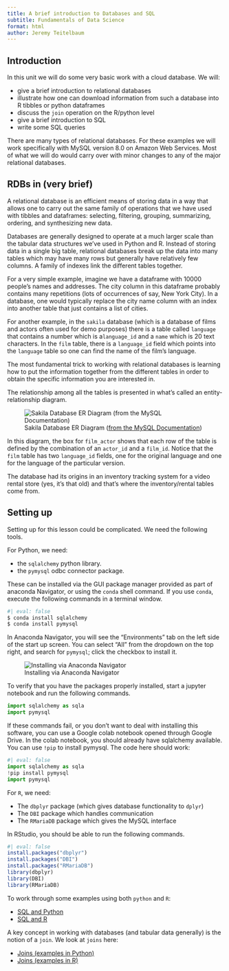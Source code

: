 ```yaml
---
title: A brief introduction to Databases and SQL
subtitle: Fundamentals of Data Science
format: html
author: Jeremy Teitelbaum
---
```


## Introduction

In this unit we will do some very basic work with a cloud database.  We will:

- give a brief introduction to relational databases
- illustrate how one can download information from such a database into R tibbles
  or python dataframes
- discuss the `join` operation on the R/python level
- give a brief introduction to SQL
- write some SQL queries 

There are many types of relational databases.  For these examples we will work specifically with MySQL version 8.0 on Amazon Web Services. 
Most of what we will do would carry over with minor changes to any of the major relational databases.

## RDBs in (very brief)

A relational database is an efficient means of storing data in a way that allows one to carry out the same family
of operations that we have used with tibbles and dataframes: selecting, filtering, grouping, summarizing, ordering, and synthesizing
new data.  

Databases are generally designed to operate at a much larger scale than the tabular data structures we've used in Python
and R.  Instead of storing data in a single big table, relational databases break up the data into many tables which may have
many rows but generally have relatively few columns.  A family of indexes link the different tables together.

For a very simple example, imagine we have a dataframe with 10000 people's names and addresses.  The city column in this dataframe
probably contains many repetitions (lots of occurrences of say, New York City).  In a database, one would typically replace the
city name column with an index into another table that just contains a list of cities. 

For another example, in the `sakila` database (which is a database of films and actors often used for demo purposes) there is a table
called `language` that contains a number which is a`language_id` and a `name` which is 20 text characters.  In the `film` table,
there is a `language_id` field which points into the `language` table so one can find the name of the film's language.

The most fundamental trick to working with relational databases is learning how to put the information together from the different tables
in order to obtain the specific information you are interested in. 

The relationship among all the tables is presented in what's called an entity-relationship diagram.

![Sakila Database ER Diagram ([from the MySQL Documentation](https://docs.oracle.com/cd/E17952_01/workbench-en/wb-documenting-sakila.html))](img/wb-sakila-eer.png)


In this diagram, the box for `film_actor` shows that each row of the table is defined by the combination
of an `actor_id` and a `film_id`.  Notice that the `film` table has two `language_id` fields, one
for the original language and one for the language of the particular version.

The database had its origins in an inventory tracking system for a video rental store (yes, it's that old) and that's where the inventory/rental tables come from.

## Setting up

Setting up for this lesson could be complicated.  We need the following tools.

For Python, we need:

  - the `sqlalchemy` python library.  
  - the `pymysql` odbc connector package.

These can be installed via the GUI package manager provided as part of anaconda Navigator,
or using the `conda` shell command.  If you use `conda`, execute the following commands in a terminal window.

```python
#| eval: false
$ conda install sqlalchemy
$ conda install pymysql
```

In Anaconda Navigator, you will see the "Environments" tab on the
left side of the start up screen. You can select "All" from the dropdown on the top right, and
search for `pymysql`; click the checkbox to install it. 

![Installing via Anaconda Navigator](./img/pymysql.png)

To verify that you have the packages properly installed, start a jupyter notebook and run the following
commands.

```python
import sqlalchemy as sqla
import pymysql
```

If these commands fail, or you don't want to deal with installing this software, you 
can use a Google colab notebook opened through Google Drive.  In the colab notebook,
you should already have sqlalchemy available.  You can use `!pip` to install pymysql.
The code here should work:

```python
#| eval: false
import sqlalchemy as sqla
!pip install pymysql
import pymysql
```

For `R`, we need:

  - The `dbplyr` package (which gives database functionality to `dplyr`)
  - The `DBI` package which handles communication
  - The `RMariaDB` package which gives the MySQL interface

In RStudio, you should be able to run the following commands.

```r
#| eval: false
install.packages("dbplyr")
install.packages("DBI")
install.packages("RMariaDB")
library(dbplyr)
library(DBI)
library(RMariaDB)
```

To work through some examples using both `python` and `R`:

- [SQL and Python](sql_python.qmd)
- [SQL and R](sql_r.qmd)

A key concept in working with databases (and tabular data generally) is the notion
of a `join`.  We look at `joins` here:

- [Joins (examples in Python)](sql_joins.qmd)
- [Joins (examples in R)](sql_joins_r.qmd)